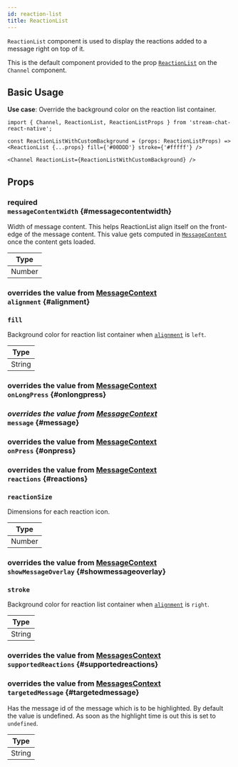 ```yaml
---
id: reaction-list
title: ReactionList
---
```




`ReactionList` component is used to display the reactions added to a message right on top of it.

This is the default component provided to the prop [`ReactionList`](../../core-components/channel#reactionlist) on the `Channel` component.

## Basic Usage

**Use case**: Override the background color on the reaction list container.

```tsx
import { Channel, ReactionList, ReactionListProps } from 'stream-chat-react-native';

const ReactionListWithCustomBackground = (props: ReactionListProps) => <ReactionList {...props} fill={'#00DDD'} stroke={'#fffff'} />

<Channel ReactionList={ReactionListWithCustomBackground} />
```

## Props

### <div class="label required">required</div> `messageContentWidth` \{#messagecontentwidth}

Width of message content. This helps ReactionList align itself on the front-edge of the message content.
This value gets computed in [`MessageContent`](../message-content) once the content gets loaded.

| Type   |
| ------ |
| Number |

### <div class="description">overrides the value from [MessageContext](../../contexts/message-context#alignment)</div> `alignment` \{#alignment}

<Alignment />

### `fill`

Background color for reaction list container when [`alignment`](#alignment) is `left`.

| Type   |
| ------ |
| String |

### <div class="description">overrides the value from [MessageContext](../../contexts/message-context#onlongpress)</div> `onLongPress` \{#onlongpress}

<OnLongPress />

### <div class="label description">_overrides the value from [MessageContext](../../contexts/message-context#message)_</div> `message` \{#message}

<MessageProp />

### <div class="description">overrides the value from [MessageContext](../../contexts/message-context#onpress)</div> `onPress` \{#onpress}

<OnPress />

### <div class="description">overrides the value from [MessageContext](../../contexts/message-context#reactions)</div> `reactions` \{#reactions}

<Reactions />

### `reactionSize`

Dimensions for each reaction icon.

| Type   |
| ------ |
| Number |

### <div class="description">overrides the value from [MessageContext](../../contexts/message-context#showmessageoverlay)</div> `showMessageOverlay` \{#showmessageoverlay}

<ShowMessageOverlay />

### `stroke`

Background color for reaction list container when [`alignment`](#alignment) is `right`.

| Type   |
| ------ |
| String |

### <div class="description">overrides the value from [MessagesContext](../../contexts/messages-context#supportedreactions)</div> `supportedReactions` \{#supportedreactions}

<SupportedReactions />

### <div class="description">overrides the value from [MessagesContext](../../contexts/messages-context#targetedmessage)</div> `targetedMessage` \{#targetedmessage}

Has the message id of the message which is to be highlighted. By default the value is undefined. As soon as the highlight time is out this is set to `undefined`.

| Type   |
| ------ |
| String |
